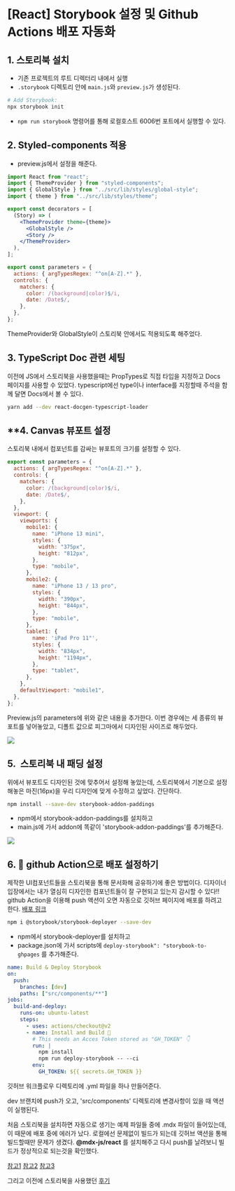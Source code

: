 
# \[React] Storybook 설정 및 Github Actions 배포 자동화

## 1\. 스토리북 설치

- 기존 프로젝트의 루트 디렉터리 내에서 실행
- `.storybook` 디렉토리 안에 `main.js`와 `preview.js`가 생성된다.

```bash
# Add Storybook:
npx storybook init
```

- `npm run storybook` 명령어를 통해 로컬호스트 6006번 포트에서 실행할 수 있다.

## 2\. Styled-components 적용

- preview.js에서 설정을 해준다.

```jsx filename="preview.js"
import React from "react";
import { ThemeProvider } from "styled-components";
import { GlobalStyle } from "../src/lib/styles/global-style";
import { theme } from "../src/lib/styles/theme";

export const decorators = [
  (Story) => (
    <ThemeProvider theme={theme}>
      <GlobalStyle />
      <Story />
    </ThemeProvider>
  ),
];

export const parameters = {
  actions: { argTypesRegex: "^on[A-Z].*" },
  controls: {
    matchers: {
      color: /(background|color)$/i,
      date: /Date$/,
    },
  },
};
```

ThemeProvider와 GlobalStyle이 스토리북 안에서도 적용되도록 해주었다.

## 3\. TypeScript Doc 관련 세팅

이전에 JS에서 스토리북을 사용했을때는 PropTypes로 직접 타입을 지정하고 Docs 페이지를 사용할 수 있었다. typescript에선 type이나 interface를 지정할때 주석을 함께 달면 Docs에서 볼 수 있다.

```bash
yarn add --dev react-docgen-typescript-loader
```

## \*\*4\. Canvas 뷰포트 설정

스토리북 내에서 컴포넌트를 감싸는 뷰포트의 크기를 설정할 수 있다.

```js
export const parameters = {
  actions: { argTypesRegex: "^on[A-Z].*" },
  controls: {
    matchers: {
      color: /(background|color)$/i,
      date: /Date$/,
    },
  },
  viewport: {
    viewports: {
      mobile1: {
        name: "iPhone 13 mini",
        styles: {
          width: "375px",
          height: "812px",
        },
        type: "mobile",
      },
      mobile2: {
        name: "iPhone 13 / 13 pro",
        styles: {
          width: "390px",
          height: "844px",
        },
        type: "mobile",
      },
      tablet1: {
        name: 'iPad Pro 11"',
        styles: {
          width: "834px",
          height: "1194px",
        },
        type: "tablet",
      },
    },
    defaultViewport: "mobile1",
  },
};
```

Preview.js의 parameters에 위와 같은 내용을 추가한다. 이번 경우에는 세 종류의 뷰포트를 넣어놓았고, 디폴트 값으로 피그마에서 디자인된 사이즈로 해두었다.

![](https://blog.kakaocdn.net/dn/c3hH2i/btrF4Gm6fnn/x2KUDOwxz3WrP7BeilWEwK/img.gif)

## 5.  스토리북 내 패딩 설정

위에서 뷰포트도 디자인된 것에 맞추어서 설정해 놓았는데, 스토리북에서 기본으로 설정해놓은 마진(16px)을 우리 디자인에 맞게 수정하고 싶었다. 간단하다.

```bash
npm install --save-dev storybook-addon-paddings
```

- npm에서 storybook-addon-paddings를 설치하고
- main.js에 가서 addon에 똑같이 'storybook-addon-paddings'를 추가해준다.

![](https://blog.kakaocdn.net/dn/c3hH2i/btrF4Gm6fnn/x2KUDOwxz3WrP7BeilWEwK/img.gif)

## 6\.  github Action으로 배포 설정하기

제작한 UI컴포넌트들을 스토리북을 통해 문서화해 공유하기에 좋은 방법이다. 디자이너 입장에서는 내가 열심히 디자인한 컴포넌트들이 잘 구현되고 있는지 감시할 수 있다!! github Action을 이용해 push 액션이 오면 자동으로 깃허브 페이지에 배포를 하려고 한다. [배포 링크](https://bankidz.github.io/bankidz-client/)

```bash
npm i @storybook/storybook-deployer --save-dev
```

- npm에서 storybook-deployer를 설치하고
- package.json에 가서 scripts에 `deploy-storybook": "storybook-to-ghpages` 를 추가해준다.

```yaml filename="deploy.yml"
name: Build & Deploy Storybook
on:
  push:
    branches: [dev]
    paths: ["src/components/**"]
jobs:
  build-and-deploy:
    runs-on: ubuntu-latest
    steps:
      - uses: actions/checkout@v2
      - name: Install and Build 🔧
        # This needs an Acces Token stored as "GH_TOKEN" 👇
        run: |
          npm install
          npm run deploy-storybook -- --ci
        env:
          GH_TOKEN: ${{ secrets.GH_TOKEN }}
```

깃허브 워크플로우 디렉토리에 .yml 파일을 하나 만들어준다.

dev 브랜치에 push가 오고, 'src/components' 디렉토리에 변경사항이 있을 때 액션이 실행된다.

처음 스토리북을 설치하면 자동으로 생기는 예제 파일들 중에 .mdx 파일이 들어있는데, 이 때문에 배포 중에 에러가 났다. 로컬에선 문제없이 빌드가 되는데 깃허브 액션을 통해 빌드할때만 문제가 생겼다. **@mdx-js/react** 를 설치해주고 다시 push를 날려보니 빌드가 정상적으로 되는것을 확인했다.

[참고1](https://devnm.tistory.com/4) [참고2](https://github.com/storybookjs/storybook-deployer#readme) [참고3](https://zeddios.tistory.com/1047)

그리고 이전에 스토리북을 사용했던 [후기](https://9yujin.tistory.com/25?category=1025360)
